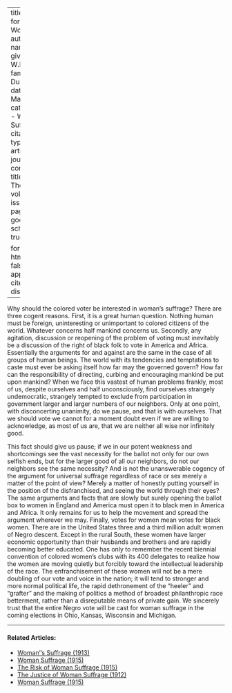 
---
title: 'Votes for Women'
author:
  - name:
      given: W.E.B.
      family: Du Bois
date: Mar. 1912
categories: 
  - Woman Suffrage
citation: 
  type: article-journal
  container-title: The Crisis
  volume: 4
  issue: 5
  page: 234
google-scholar: true

format:
  html:
    toc: false
    appendix-cite-as: display
---

Why should the colored voter be interested in woman's suffrage? There are three cogent reasons. First, it is a great human question. Nothing human must be foreign, uninteresting or unimportant to colored citizens of the world. Whatever concerns half mankind concerns us. Secondly, any agitation, discussion or reopening of the problem of voting must inevitably be a discussion of the right of black folk to vote in America and Africa. Essentially the arguments for and against are the same in the case of all groups of human beings. The world with its tendencies and temptations to caste must ever be asking itself how far may the governed govern? How far can the responsibility of directing, curbing and encouraging mankind be put upon mankind? When we face this vastest of human problems frankly, most of us, despite ourselves and half unconsciously, find ourselves strangely undemocratic, strangely tempted to exclude from participation in government larger and larger numbers of our neighbors. Only at one point, with disconcerting unanimity, do we pause, and that is with ourselves. That we should vote we cannot for a moment doubt even if we are willing to acknowledge, as most of us are, that we are neither all wise nor infinitely good.

This fact should give us pause; if we in our potent weakness and shortcomings see the vast necessity for the ballot not only for our own selfish ends, but for the larger good of all our neighbors, do not our neighbors see the same necessity? And is not the unanswerable cogency of the argument for universal suffrage regardless of race or sex merely a matter of the point of view? Merely a matter of honestly putting yourself in the position of the disfranchised, and seeing the world through their eyes? The same arguments and facts that are slowly but surely opening the ballot box to women in England and America must open it to black men in America and Africa. It only remains for us to help the movement and spread the argument wherever we may. Finally, votes for women mean votes for black women. There are in the United States three and a third million adult women of Negro descent. Except in the rural South, these women have larger economic opportunity than their husbands and brothers and are rapidly becoming better educated. One has only to remember the recent biennial convention of colored women's clubs with its 400 delegates to realize how the women are moving quietly but forcibly toward the intellectual leadership of the race. The enfranchisement of these women will not be a mere doubling of our vote and voice in the nation; it will tend to stronger and more normal political life, the rapid dethronement of the "heeler" and "grafter" and the making of politics a method of broadest philanthropic race betterment, rather than a disreputable means of private gain. We sincerely trust that the entire Negro vote will be cast for woman suffrage in the coming elections in Ohio, Kansas, Wisconsin and Michigan.

<!-- Similar articles start here -->

<hr>
#### Related Articles:

* [Woman''s Suffrage (1913)](/Volumes/06/01/womans_suffrage.html)
* [Woman Suffrage (1915)](/Volumes/09/06/womansuffrage.html)
* [The Risk of Woman Suffrage (1915)](/Volumes/11/01/risk_of_woman_suffrage.html)
* [The Justice of Woman Suffrage (1912)](/Volumes/04/05/justice_of_woman_suffrage.html)
* [Woman Suffrage (1915)](/Volumes/11/01/woman_suffrage.html)

<!-- Similar articles end here -->